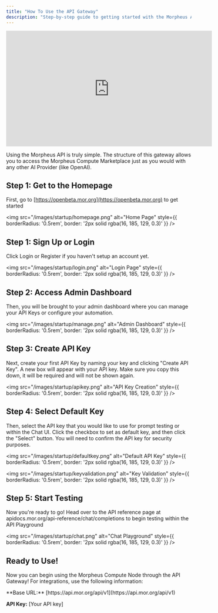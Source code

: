 ```yaml
---
title: "How To Use the API Gateway"
description: "Step-by-step guide to getting started with the Morpheus API Gateway"
---
```


<iframe
  width="560"
  height="315"
  src="https://www.youtube.com/embed/YotBHIAjmXk"
  title="How to Use API Gateway Tutorial"
  frameBorder="0"
  allow="accelerometer; autoplay; clipboard-write; encrypted-media; gyroscope; picture-in-picture"
  allowFullScreen
  style={{ width: '100%', borderRadius: '0.5rem' }}
></iframe>

<br />

Using the Morpheus API is truly simple. The structure of this gateway allows you to access the Morpheus Compute Marketplace just as you would with any other AI Provider (like OpenAI).

## Step 1: Get to the Homepage

First, go to [https://openbeta.mor.org](https://openbeta.mor.org) to get started

<img
  src="/images/startup/homepage.png"
  alt="Home Page"
  style={{ borderRadius: '0.5rem', border: '2px solid rgba(16, 185, 129, 0.3)' }}
/>

## Step 1: Sign Up or Login

Click Login or Register if you haven't setup an account yet.

<img
  src="/images/startup/login.png"
  alt="Login Page"
  style={{ borderRadius: '0.5rem', border: '2px solid rgba(16, 185, 129, 0.3)' }}
/>

## Step 2: Access Admin Dashboard

Then, you will be brought to your admin dashboard where you can manage your API Keys or configure your automation.

<img
  src="/images/startup/manage.png"
  alt="Admin Dashboard"
  style={{ borderRadius: '0.5rem', border: '2px solid rgba(16, 185, 129, 0.3)' }}
/>

## Step 3: Create API Key

Next, create your first API Key by naming your key and clicking "Create API Key". A new box will appear with your API key. Make sure you copy this down, it will be required and will not be shown again.

<img
  src="/images/startup/apikey.png"
  alt="API Key Creation"
  style={{ borderRadius: '0.5rem', border: '2px solid rgba(16, 185, 129, 0.3)' }}
/>

## Step 4: Select Default Key

Then, select the API key that you would like to use for prompt testing or within the Chat UI. Click the checkbox to set as default key, and then click the "Select" button. You will need to confirm the API key for security purposes.

<img
  src="/images/startup/defaultkey.png"
  alt="Default API Key"
  style={{ borderRadius: '0.5rem', border: '2px solid rgba(16, 185, 129, 0.3)' }}
/>

<img
  src="/images/startup/keyvalidation.png"
  alt="Key Validation"
  style={{ borderRadius: '0.5rem', border: '2px solid rgba(16, 185, 129, 0.3)' }}
/>

## Step 5: Start Testing

Now you're ready to go! Head over to the API reference page at apidocs.mor.org/api-reference/chat/completions to begin testing within the API Playground

<img
  src="/images/startup/chat.png"
  alt="Chat Playground"
  style={{ borderRadius: '0.5rem', border: '2px solid rgba(16, 185, 129, 0.3)' }}
/>

## Ready to Use!

Now you can begin using the Morpheus Compute Node through the API Gateway! For integrations, use the following information:

<Info>
**Base URL:** [https://api.mor.org/api/v1](https://api.mor.org/api/v1)

**API Key:** [Your API key]
</Info>

